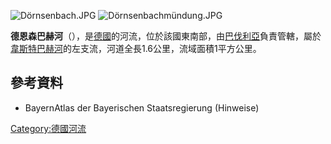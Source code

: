 {{Multiple issues|
{{No footnotes|time=2020-08-23T10:18:08+00:00}}
{{Onesource|time=2020-08-23T10:18:08+00:00}}
}}
{{Coord|50|6|55.96|N|9|14|28.31|E|display=title}}
[[Image:Dörnsenbach.JPG|right]]
[[Image:Dörnsenbachmündung.JPG|right]]

'''德恩森巴赫河'''（{{lang-de|Dörnsenbach}}），是[[德國|德國]]的河流，位於該國東南部，由[[巴伐利亞|巴伐利亞]]負責管轄，屬於[[韋斯特巴赫河_(卡爾河支流)|韋斯特巴赫河]]的左支流，河道全長1.6公里，流域面積1平方公里。

==參考資料==
* BayernAtlas der Bayerischen Staatsregierung (Hinweise)

{{Germany-geo-stub}}
[[Category:德國河流|Category:德國河流]]